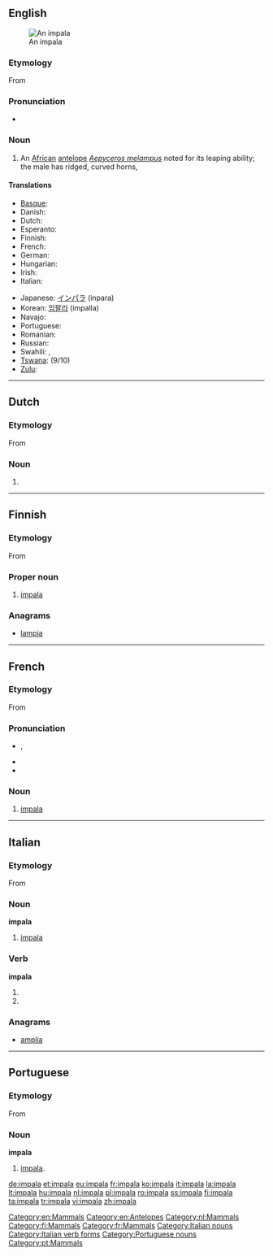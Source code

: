 {{also|Impala}}
==English==
[[Image:Black-faced impala.jpg|thumb|An impala]]

{{wikipedia}}

===Etymology===
From {{etyl|zu}}

===Pronunciation===
* {{rhymes|ɑːlə}}

===Noun===
{{en-noun|impalas|-}}

# An [[African]] [[antelope]] ''[[Aepyceros melampus]]'' noted for its leaping ability; the male has ridged, curved horns,

====Translations====
{{trans-top|African antelope}}
* [[Basque]]: {{t|eu|inpala}}
* Danish: {{t-|da|impala|c}}
* Dutch: {{t+|nl|impala|m}}
* Esperanto: {{t+|eo|impalo}}
* Finnish: {{t+|fi|impala}}
* French: {{t+|fr|impala|m}}
* German: {{t+|de|Impala|f}}
* Hungarian: {{t+|hu|impala}}
* Irish: {{t|ga|iompála|m}}
* Italian: {{t+|it|impala|m}}
{{trans-mid}}
* Japanese: [[インパラ]] (inpara)
* Korean: [[임팔라]] (impalla)
* Navajo: {{tø|nv|jádí bideeʼ yisdisígíí}}
* Portuguese: {{t-|pt|impala|m|f}}
* Romanian: {{t+|ro|impala|f}}
* Russian: {{t|ru|импала|f|tr=impála}}
* Swahili: {{t+|sw|swala|xs=Swahili}}, {{t+|sw|pala|xs=Swahili}}
* [[Tswana]]: {{t-|tn|phala|xs=Tswana}} (9/10)
* [[Zulu]]: {{t|zu|impala}}
{{trans-bottom}}

[[Category:en:Mammals]]
[[Category:en:Antelopes]]

----

==Dutch==

===Etymology===
From {{etyl|zu|nl}}

===Noun===
{{nl-noun|m|impala's|*}}

# {{l|en|impala}}

[[Category:nl:Mammals]]

----

==Finnish==

===Etymology===
From {{etyl|zu|fi}}

===Proper noun===
{{head|fi|proper noun}}

# [[#English|impala]]

===Anagrams===
* [[lampia#Finnish|lampia]]

[[Category:fi:Mammals]]

----

==French==

===Etymology===
From {{etyl|zu|fr}}

===Pronunciation===
* {{IPA|/impala/|lang=fr}}, {{X-SAMPA|/impala/}}
* {{rhymes|a|lang=fr}}
* {{homophones|impalas|lang=fr}}

===Noun===
{{fr-noun|m}}

# [[#english|impala]]

[[Category:fr:Mammals]]

----

==Italian==

===Etymology===
From {{etyl|zu|it}}

===Noun===
'''impala''' {{m|inv}}

# [[#English|impala]]

===Verb===
'''impala'''

# {{conjugation of|impalare||3|s|pres|ind|lang=it}}
# {{conjugation of|impalare||2|s|imp|lang=it}}

===Anagrams===
* [[amplia#Italian|amplia]]

[[Category:Italian nouns]]
[[Category:Italian verb forms]]

----

==Portuguese==

===Etymology===
From {{etyl|zu|pt}}

===Noun===
'''impala''' {{m|f}}

# [[#English|impala]].

[[Category:Portuguese nouns]]
[[Category:pt:Mammals]]

[[de:impala]]
[[et:impala]]
[[eu:impala]]
[[fr:impala]]
[[ko:impala]]
[[it:impala]]
[[la:impala]]
[[lt:impala]]
[[hu:impala]]
[[nl:impala]]
[[pl:impala]]
[[ro:impala]]
[[ss:impala]]
[[fi:impala]]
[[ta:impala]]
[[tr:impala]]
[[vi:impala]]
[[zh:impala]]